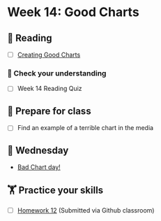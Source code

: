 # Week 14: Good Charts
  
## 📖 Reading

  - [ ] [Creating Good Charts](https://srvanderplas.github.io/stat-computing-r-python/part-wrangling/02c-good-graphics.html)

### 🎯 Check your understanding

- [ ] Week 14 Reading Quiz

## 🥣 Prepare for class

- [ ] Find an example of a terrible chart in the media

## 🐪 Wednesday

- [Bad Chart day!](../slides/14-graphics.qmd)

##  🏋️ Practice your skills

- [ ] [Homework 12](../homework/12-graphics2.qmd) (Submitted via Github classroom)


